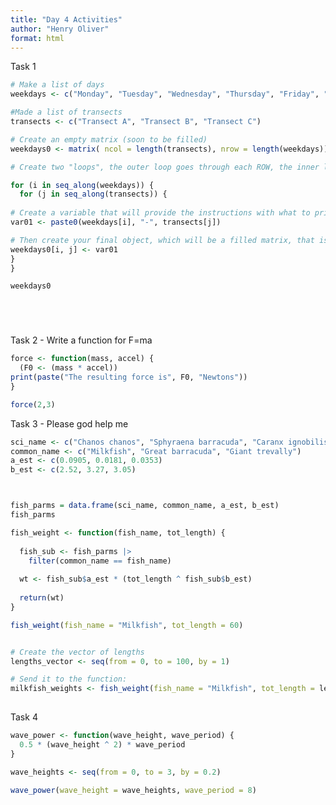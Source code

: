 ```yaml
---
title: "Day 4 Activities"
author: "Henry Oliver"
format: html
---
```


Task 1
```r


# Make a list of days
weekdays <- c("Monday", "Tuesday", "Wednesday", "Thursday", "Friday", "Saturday", "Sunday")

#Made a list of transects
transects <- c("Transect A", "Transect B", "Transect C")

# Create an empty matrix (soon to be filled)
weekdays0 <- matrix( ncol = length(transects), nrow = length(weekdays))

# Create two "loops", the outer loop goes through each ROW, the inner loop goes through each column. The outer loop pics a chair (weekdays), and the inner loop fills it in sequence  with gifts (transects)

for (i in seq_along(weekdays)) {
  for (j in seq_along(transects)) {
    
# Create a variable that will provide the instructions with what to print in each box. This is within the second for loop.
var01 <- paste0(weekdays[i], "-", transects[j])

# Then create your final object, which will be a filled matrix, that is an index of i's and j's, according to the instructions with what to print
weekdays0[i, j] <- var01
}
}

weekdays0






```
Task 2 - Write a function for F=ma
```r
force <- function(mass, accel) {
  (F0 <- (mass * accel))
print(paste("The resulting force is", F0, "Newtons"))
}

force(2,3)
```
Task 3 - Please god help me
```r
sci_name <- c("Chanos chanos", "Sphyraena barracuda", "Caranx ignobilis")
common_name <- c("Milkfish", "Great barracuda", "Giant trevally")
a_est <- c(0.0905, 0.0181, 0.0353)
b_est <- c(2.52, 3.27, 3.05)



fish_parms = data.frame(sci_name, common_name, a_est, b_est)
fish_parms

fish_weight <- function(fish_name, tot_length) {
  
  fish_sub <- fish_parms |> 
    filter(common_name == fish_name)
  
  wt <- fish_sub$a_est * (tot_length ^ fish_sub$b_est)
  
  return(wt)
}

fish_weight(fish_name = "Milkfish", tot_length = 60)


# Create the vector of lengths
lengths_vector <- seq(from = 0, to = 100, by = 1)

# Send it to the function: 
milkfish_weights <- fish_weight(fish_name = "Milkfish", tot_length = lengths_vector)
  
```


Task 4
```r

wave_power <- function(wave_height, wave_period) {
  0.5 * (wave_height ^ 2) * wave_period
}

wave_heights <- seq(from = 0, to = 3, by = 0.2)

wave_power(wave_height = wave_heights, wave_period = 8)
```


